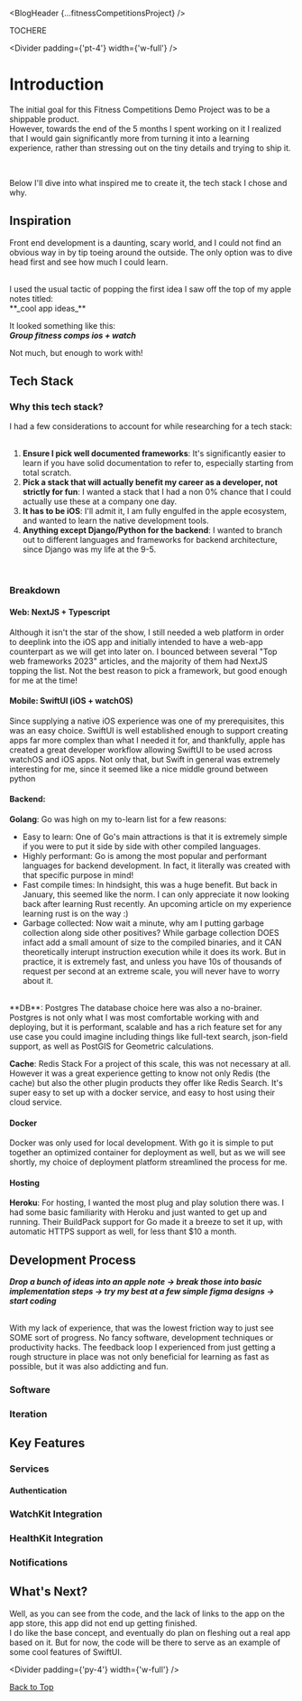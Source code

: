 
<BlogHeader {...fitnessCompetitionsProject}  />


TOCHERE

<Divider padding={'pt-4'} width={'w-full'} />

# Introduction

The initial goal for this Fitness Competitions Demo Project was 
to be a shippable product.
<br/>
However, towards the end of the 5 months I spent working on it
I realized that I would gain significantly more from turning it into a learning 
experience, rather than stressing out on the tiny details and trying to ship it. 

<br/>

Below I'll dive into what inspired me to create it, the tech stack I chose and why. 

## Inspiration

Front end development is a daunting, scary world, and I could not find an obvious way in by tip toeing around the outside.
The only option was to dive head first and see how much I could learn. 

<br/>
I used the usual tactic of popping the first idea I saw off the top of my apple notes titled:
<br/>
**_cool app ideas_**
<br/>

It looked something like this:
<br/>
**_Group fitness comps ios + watch_**
<br/>

Not much, but enough to work with! 
<br/>

## Tech Stack

### Why this tech stack?

I had a few considerations to account for while researching for a tech stack: <br/> <br/>
1. **Ensure I pick well documented frameworks**: It's significantly easier to learn if you have solid documentation to refer to, especially starting from total scratch. 
2. **Pick a stack that will actually benefit my career as a developer, not strictly for fun**: I wanted a stack that I had a non 0% chance that I could actually use these at a company one day.
3. **It has to be iOS**: I'll admit it, I am fully engulfed in the apple ecosystem, and wanted to learn the native development tools. 
4. **Anything except Django/Python for the backend**: I wanted to branch out to different languages and frameworks for backend architecture, since Django was my life at the 9-5. 
<br/>

### Breakdown 

#### Web: NextJS + Typescript

Although it isn't the star of the show, I still needed a web platform in order to deeplink into the iOS app and initially intended to have a web-app counterpart as we will get into later on. 
I bounced between several "Top web frameworks 2023" articles, and the majority of them had NextJS topping the list. Not the best reason to pick a framework, but good enough for me at the time! 


#### Mobile: SwiftUI (iOS + watchOS)

Since supplying a native iOS experience was one of my prerequisites, this was an easy choice. SwiftUI is well established enough to support creating apps far more complex than what I needed it for, and thankfully, apple has created a great developer workflow allowing SwiftUI to be used across watchOS and iOS apps. Not only that, but Swift in general was extremely interesting for me, since it seemed like a nice middle ground between python


#### Backend: 

**Golang**: Go was high on my to-learn list for a few reasons:
* Easy to learn: One of Go's main attractions is that it is extremely simple if you were to put it side by side with other compiled languages. 
* Highly performant: Go is among the most popular and performant languages for backend development. In fact, it literally was created with that specific purpose in mind! 
* Fast compile times: In hindsight, this was a huge benefit. But back in January, this seemed like the norm. I can only appreciate it now looking back after learning Rust recently. An upcoming article on my experience learning rust is on the way :) 
* Garbage collected: Now wait a minute, why am I putting garbage collection along side other positives? While garbage collection DOES infact add a small amount of size to the compiled binaries, and it CAN theoretically interupt instruction execution while it does its work. But in practice, it is extremely fast, and unless you have 10s of thousands of request per second at an extreme scale, you will never have to worry about it.
<br/>
**DB**: Postgres
The database choice here was also a no-brainer. Postgres is not only what I was most comfortable working with and deploying, but it is performant, scalable and has a rich feature set for any use case you could imagine including things like full-text search, json-field support, as well as PostGIS for Geometric calculations. 

**Cache**: Redis Stack 
For a project of this scale, this was not necessary at all. However it was a great experience getting to know 
not only Redis (the cache) but also the other plugin products they offer like Redis Search. It's super easy 
to set up with a docker service, and easy to host using their cloud service.


#### Docker 
Docker was only used for local development. With go it is simple to put together an optimized container 
for deployment as well, but as we will see shortly, my choice of deployment platform streamlined the process for me. 


#### Hosting 

**Heroku**: For hosting, I wanted the most plug and play solution there was. I had some basic familiarity with
Heroku and just wanted to get up and running. Their BuildPack support for Go made it a breeze to set it up,
with automatic HTTPS support as well, for less thant $10 a month. 

## Development Process

**_Drop a bunch of ideas into an apple note -> break those into basic implementation steps -> try my best at a few simple figma designs -> start coding_**

<br/>
With my lack of experience, that was the lowest friction way to just see SOME sort of progress. 
No fancy software, development techniques or productivity hacks. The feedback loop I experienced from 
just getting a rough structure in place was not only beneficial for learning as fast as possible, but it was 
also addicting and fun. 

### Software 

### Iteration

## Key Features

### Services

#### Authentication

#### 

### WatchKit Integration

### HealthKit Integration 

### Notifications 

## What's Next?

Well, as you can see from the code, and the lack of links to the app on the app store, 
this app did not end up getting finished.
<br/> 
I do like the base concept, and eventually do 
plan on fleshing out a real app based on it. But for now, the code will be there to serve as
an example of some cool features of SwiftUI. 


<Divider padding={'py-4'} width={'w-full'} />

[Back to Top](#introduction)